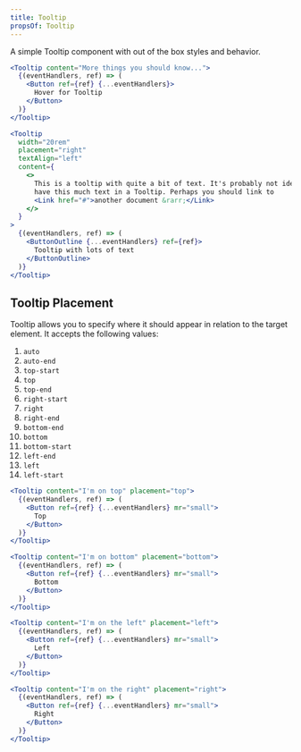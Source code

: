 ```yaml
---
title: Tooltip
propsOf: Tooltip
---
```


A simple Tooltip component with out of the box styles and behavior.

```jsx
<Tooltip content="More things you should know...">
  {(eventHandlers, ref) => (
    <Button ref={ref} {...eventHandlers}>
      Hover for Tooltip
    </Button>
  )}
</Tooltip>
```

```jsx
<Tooltip
  width="20rem"
  placement="right"
  textAlign="left"
  content={
    <>
      This is a tooltip with quite a bit of text. It's probably not ideal to
      have this much text in a Tooltip. Perhaps you should link to
      <Link href="#">another document &rarr;</Link>
    </>
  }
>
  {(eventHandlers, ref) => (
    <ButtonOutline {...eventHandlers} ref={ref}>
      Tooltip with lots of text
    </ButtonOutline>
  )}
</Tooltip>
```

## Tooltip Placement

Tooltip allows you to specify where it should appear in relation to the target element. It accepts the following values:

1. `auto`
1. `auto-end`
1. `top-start`
1. `top`
1. `top-end`
1. `right-start`
1. `right`
1. `right-end`
1. `bottom-end`
1. `bottom`
1. `bottom-start`
1. `left-end`
1. `left`
1. `left-start`

```jsx
<Tooltip content="I'm on top" placement="top">
  {(eventHandlers, ref) => (
    <Button ref={ref} {...eventHandlers} mr="small">
      Top
    </Button>
  )}
</Tooltip>

<Tooltip content="I'm on bottom" placement="bottom">
  {(eventHandlers, ref) => (
    <Button ref={ref} {...eventHandlers} mr="small">
      Bottom
    </Button>
  )}
</Tooltip>

<Tooltip content="I'm on the left" placement="left">
  {(eventHandlers, ref) => (
    <Button ref={ref} {...eventHandlers} mr="small">
      Left
    </Button>
  )}
</Tooltip>

<Tooltip content="I'm on the right" placement="right">
  {(eventHandlers, ref) => (
    <Button ref={ref} {...eventHandlers} mr="small">
      Right
    </Button>
  )}
</Tooltip>
```
